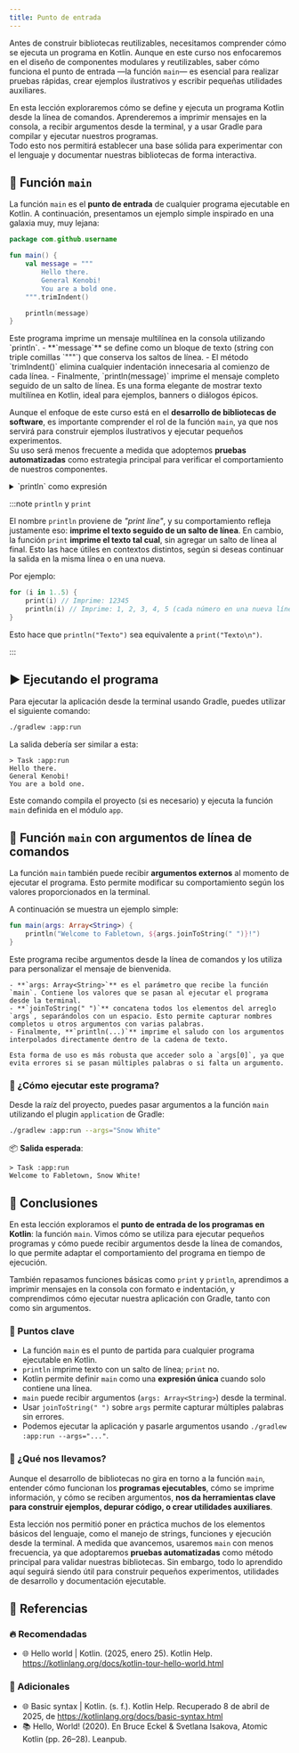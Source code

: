 ```yaml
---
title: Punto de entrada
---
```


<ReadingTime />

Antes de construir bibliotecas reutilizables, necesitamos comprender cómo se ejecuta un programa en Kotlin. Aunque en este curso nos enfocaremos en el diseño de componentes modulares y reutilizables, saber cómo funciona el punto de entrada —la función `main`— es esencial para realizar pruebas rápidas, crear ejemplos ilustrativos y escribir pequeñas utilidades auxiliares.

En esta lección exploraremos cómo se define y ejecuta un programa Kotlin desde la línea de comandos. Aprenderemos a imprimir mensajes en la consola, a recibir argumentos desde la terminal, y a usar Gradle para compilar y ejecutar nuestros programas.  
Todo esto nos permitirá establecer una base sólida para experimentar con el lenguaje y documentar nuestras bibliotecas de forma interactiva.

## 🚪 Función `main`

La función `main` es el **punto de entrada** de cualquier programa ejecutable en Kotlin. A continuación, presentamos un ejemplo simple inspirado en una galaxia muy, muy lejana:

```kotlin showLineNumbers title="app/src/main/kotlin/com/github/username/app.kt"
package com.github.username

fun main() {
    val message = """
        Hello there.
        General Kenobi!
        You are a bold one.
    """.trimIndent()

    println(message)
}
```

<Explanation>
    Este programa imprime un mensaje multilínea en la consola utilizando `println`.  
    - **`message`** se define como un bloque de texto (string con triple comillas `"""`) que conserva los saltos de línea.  
    - El método `trimIndent()` elimina cualquier indentación innecesaria al comienzo de cada línea.  
    - Finalmente, `println(message)` imprime el mensaje completo seguido de un salto de línea.  
    Es una forma elegante de mostrar texto multilínea en Kotlin, ideal para ejemplos, banners o diálogos épicos.
</Explanation>

Aunque el enfoque de este curso está en el **desarrollo de bibliotecas de software**, es importante comprender el rol de la función `main`, ya que nos servirá para construir ejemplos ilustrativos y ejecutar pequeños experimentos.  
Su uso será menos frecuente a medida que adoptemos **pruebas automatizadas** como estrategia principal para verificar el comportamiento de nuestros componentes.

<details>
    <summary>`println` como expresión</summary>

    En Kotlin, `println` es una función que retorna un valor de tipo `Unit`, lo que significa que puede usarse como **una expresión**, no solo como una instrucción.

    Gracias a esto, podemos escribir la función `main` de forma más concisa utilizando la sintaxis de expresión única:

    ```kotlin showLineNumbers
    fun main() = println("Hello, World!")
    ```

    Aunque esta forma es perfectamente válida, **no es tan común** en la práctica para funciones `main`, ya que suele preferirse la forma tradicional con bloques explícitos. Aun así, es útil saber que esta sintaxis es posible y puede resultar conveniente para programas simples o ejemplos breves.
</details>

:::note `println` y `print`

El nombre `println` proviene de *"print line"*, y su comportamiento refleja justamente eso: **imprime el texto seguido de un salto de línea**. En cambio, la función `print` **imprime el texto tal cual**, sin agregar un salto de línea al final. Esto las hace útiles en contextos distintos, según si deseas continuar la salida en la misma línea o en una nueva.

Por ejemplo:

```kotlin showLineNumbers
for (i in 1..5) {
    print(i) // Imprime: 12345
    println(i) // Imprime: 1, 2, 3, 4, 5 (cada número en una nueva línea)
}
```

Esto hace que `println("Texto")` sea equivalente a `print("Texto\n")`.

:::

## ▶️ Ejecutando el programa

Para ejecutar la aplicación desde la terminal usando Gradle, puedes utilizar el siguiente comando:

```bash
./gradlew :app:run
```

La salida debería ser similar a esta:

```plaintext
> Task :app:run
Hello there.
General Kenobi!
You are a bold one.
```

Este comando compila el proyecto (si es necesario) y ejecuta la función `main` definida en el módulo `app`.

## 🧳 Función `main` con argumentos de línea de comandos

La función `main` también puede recibir **argumentos externos** al momento de ejecutar el programa. Esto permite modificar su comportamiento según los valores proporcionados en la terminal.

A continuación se muestra un ejemplo simple:

```kotlin showLineNumbers
fun main(args: Array<String>) {
    println("Welcome to Fabletown, ${args.joinToString(" ")}!")
}
```

<Explanation>
    Este programa recibe argumentos desde la línea de comandos y los utiliza para personalizar el mensaje de bienvenida.

    - **`args: Array<String>`** es el parámetro que recibe la función `main`. Contiene los valores que se pasan al ejecutar el programa desde la terminal.
    - **`joinToString(" ")`** concatena todos los elementos del arreglo `args`, separándolos con un espacio. Esto permite capturar nombres completos u otros argumentos con varias palabras.
    - Finalmente, **`println(...)`** imprime el saludo con los argumentos interpolados directamente dentro de la cadena de texto.

    Esta forma de uso es más robusta que acceder solo a `args[0]`, ya que evita errores si se pasan múltiples palabras o si falta un argumento.
</Explanation>

### 🚀 ¿Cómo ejecutar este programa?

Desde la raíz del proyecto, puedes pasar argumentos a la función `main` utilizando el plugin `application` de Gradle:

```bash
./gradlew :app:run --args="Snow White"
```

📦 **Salida esperada**:

```plaintext
> Task :app:run
Welcome to Fabletown, Snow White!
```

## 🎯 Conclusiones

En esta lección exploramos el **punto de entrada de los programas en Kotlin**: la función `main`. Vimos cómo se utiliza para ejecutar pequeños programas y cómo puede recibir argumentos desde la línea de comandos, lo que permite adaptar el comportamiento del programa en tiempo de ejecución.

También repasamos funciones básicas como `print` y `println`, aprendimos a imprimir mensajes en la consola con formato e indentación, y comprendimos cómo ejecutar nuestra aplicación con Gradle, tanto con como sin argumentos.

### 🔑 Puntos clave

- La función `main` es el punto de partida para cualquier programa ejecutable en Kotlin.
- `println` imprime texto con un salto de línea; `print` no.
- Kotlin permite definir `main` como una **expresión única** cuando solo contiene una línea.
- `main` puede recibir argumentos (`args: Array<String>`) desde la terminal.
- Usar `joinToString(" ")` sobre `args` permite capturar múltiples palabras sin errores.
- Podemos ejecutar la aplicación y pasarle argumentos usando `./gradlew :app:run --args="..."`.

### 🧰 ¿Qué nos llevamos?

Aunque el desarrollo de bibliotecas no gira en torno a la función `main`, entender cómo funcionan los **programas ejecutables**, cómo se imprime información, y cómo se reciben argumentos, **nos da herramientas clave para construir ejemplos, depurar código, o crear utilidades auxiliares**.

Esta lección nos permitió poner en práctica muchos de los elementos básicos del lenguaje, como el manejo de strings, funciones y ejecución desde la terminal. A medida que avancemos, usaremos `main` con menos frecuencia, ya que adoptaremos **pruebas automatizadas** como método principal para validar nuestras bibliotecas. Sin embargo, todo lo aprendido aquí seguirá siendo útil para construir pequeños experimentos, utilidades de desarrollo y documentación ejecutable.

## 📖 Referencias

### 🔥 Recomendadas

- 🌐 Hello world | Kotlin. (2025, enero 25). Kotlin Help. https://kotlinlang.org/docs/kotlin-tour-hello-world.html

### 🔹 Adicionales

- 🌐 Basic syntax | Kotlin. (s. f.). Kotlin Help. Recuperado 8 de abril de 2025, de https://kotlinlang.org/docs/basic-syntax.html
- 📚 Hello, World! (2020). En Bruce Eckel & Svetlana Isakova, Atomic Kotlin (pp. 26–28). Leanpub.
